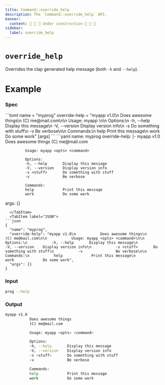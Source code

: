 ```yaml
---
title: Command::override_help
description: The `Command::override_help` API.
banner:
  content: 🚧 🚧 🚧 Under construction 🚧 🚧 🚧
sidebar:
  label: override_help
---
```



# `override_help` <LinkButton href="https://docs.rs/clap/latest/clap/struct.Command.html#method.override_help" icon="open-book" variant="minimal"></LinkButton>

<Badge text="since 0.1.0" size="small" />

Overrides the clap generated help message (both `-h` and `--help`).

# Example

### Spec

<Tabs syncKey="format">
  <TabItem label="TOML">
```toml
name = "myprog"
override-help = "myapp v1.0\n           Does awesome things\n           (C) me@mail.com\n\n           Usage: myapp <opts> <command>\n\n           Options:\n           -h, --help       Display this message\n           -V, --version    Display version info\n           -s <stuff>       Do something with stuff\n           -v               Be verbose\n\n           Commands:\n           help             Print this message\n           work             Do some work"
[args]
```
  </TabItem>
  <TabItem label="YAML">
```yaml
name: myprog
override-help: |-
  myapp v1.0
             Does awesome things
             (C) me@mail.com

             Usage: myapp <opts> <command>

             Options:
             -h, --help       Display this message
             -V, --version    Display version info
             -s <stuff>       Do something with stuff
             -v               Be verbose

             Commands:
             help             Print this message
             work             Do some work
args: {}
```
  </TabItem>
  <TabItem label="JSON">
```json
{
  "name": "myprog",
  "override-help": "myapp v1.0\n           Does awesome things\n           (C) me@mail.com\n\n           Usage: myapp <opts> <command>\n\n           Options:\n           -h, --help       Display this message\n           -V, --version    Display version info\n           -s <stuff>       Do something with stuff\n           -v               Be verbose\n\n           Commands:\n           help             Print this message\n           work             Do some work",
  "args": {}
}
```
  </TabItem>
</Tabs>

### Input

```bash
prog --help
```

### Output

```bash
myapp v1.0
           Does awesome things
           (C) me@mail.com

           Usage: myapp <opts> <command>

           Options:
           -h, --help       Display this message
           -V, --version    Display version info
           -s <stuff>       Do something with stuff
           -v               Be verbose

           Commands:
           help             Print this message
           work             Do some work
```
